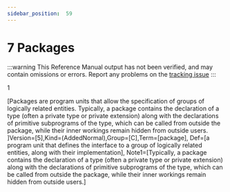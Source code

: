 ```yaml
---
sidebar_position:  59
---
```


# 7 Packages

:::warning
This Reference Manual output has not been verified,
and may contain omissions or errors.
Report any problems on the [tracking issue](https://github.com/ada-lang-io/ada-lang-io/issues/20)
:::


<MarginText>1</MarginText>
<p>[Packages are program units that allow the specification of groups of logically related entities. Typically, a package contains the declaration of a type (often a private type or private extension) along with the declarations of primitive subprograms of the type, which can be called from outside the package, while their inner workings remain hidden from outside users. ]Version=[5],Kind=(AddedNormal),Group=[C],Term=[package], Def=[a program unit that defines the interface to a group of logically related entities, along with their implementation], Note1=[Typically, a package contains the declaration of a type (often a private type or private extension) along with the declarations of primitive subprograms of the type, which can be called from outside the package, while their inner workings remain hidden from outside users.] <br /></p>

